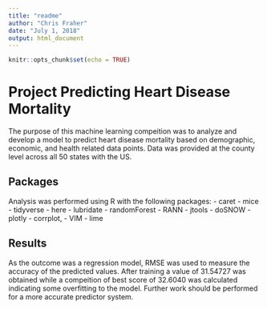 ```yaml
---
title: "readme"
author: "Chris Fraher"
date: "July 1, 2018"
output: html_document
---
```


```r
knitr::opts_chunk$set(echo = TRUE)
```

# Project Predicting Heart Disease Mortality
The purpose of this machine learning compeition was to analyze and develop a model to predict heart disease mortality based on demographic, economic, and health related data points. Data was provided at the county level across all 50 states with the US. 

## Packages
Analysis was performed using R with the following packages:
- caret
- mice
- tidyverse
- here
- lubridate
- randomForest
- RANN
- jtools
- doSNOW
- plotly
- corrplot,
- VIM
- lime

## Results
As the outcome was a regression model, RMSE was used to measure the accuracy of the predicted values. After training a value of 31.54727 was obtained while a compeition of best score of 32.6040 was calculated indicating some overfitting to the model. Further work should be performed for a more accurate predictor system.